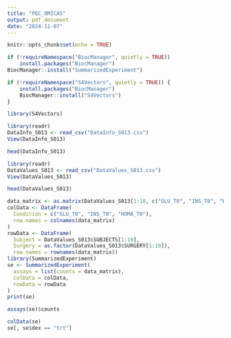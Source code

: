 ```yaml
---
title: "PEC_OMICAS"
output: pdf_document
date: "2024-11-07"
---
```


```r
knitr::opts_chunk$set(echo = TRUE)
```



```r

if (!requireNamespace("BiocManager", quietly = TRUE))
    install.packages("BiocManager")
BiocManager::install("SummarizedExperiment")
```

```r
if (!requireNamespace("S4Vectors", quietly = TRUE)) {
    install.packages("BiocManager")
    BiocManager::install("S4Vectors")
}
```

```r
library(S4Vectors)
```


```r
library(readr)
DataInfo_S013 <- read_csv("DataInfo_S013.csv")
View(DataInfo_S013)
```
```r
head(DataInfo_S013)
```

```r
library(readr)
DataValues_S013 <- read_csv("DataValues_S013.csv")
View(DataValues_S013)
```

```r
head(DataValues_S013)
```

```r
data_matrix <- as.matrix(DataValues_S013[1:10, c("GLU_T0", "INS_T0", "HOMA_T0")])
colData <- DataFrame(
  Condition = c("GLU_T0", "INS_T0", "HOMA_T0"),
  row.names = colnames(data_matrix)
)
rowData <- DataFrame(
  Subject = DataValues_S013$SUBJECTS[1:10],
  Surgery = as.factor(DataValues_S013$SURGERY[1:10]),
  row.names = rownames(data_matrix))
library(SummarizedExperiment)
se <- SummarizedExperiment(
  assays = list(counts = data_matrix),
  colData = colData,
  rowData = rowData
)
print(se)
```




```r
assays(se)$counts

```

```r
colData(se)
se[, se$dex == "trt"]

```



